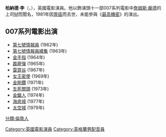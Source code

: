 {{unreferenced|time=2020-01-01}}
{{noteTA
|G1=James Bond
|G2=Show
|G3=Movie
}}
{{Infobox entertainer
| name                    = 柏納德·李
| type                      = 男演员
| image                   = 
| caption                 = 
| birthname               = 
| birthdate               = 1908年1月10日
| birthplace              = {{flag|英國}}[[倫敦|倫敦]]
| deathdate               = {{death date and age|1981|1|16|1908|1|10|}}
| deathplace              = {{flag|英國}}[[倫敦|倫敦]]
| othername  = 
| occupation    = 
| yearsactive      = 
| spouse      = Gladys Merredew
| children      = 
| parents    = 
| website  = 
| imdb =
| awards  = 
}}
'''柏納德·李'''（{{lang-en|'''Bernard Lee'''}}，{{bd|1908年|1月10日|1981年|1月16日}}），英國電影演員。他以飾演頭十一部007系列電影中[[詹姆斯·龐德|詹姆斯·龐德]]的上司[[M_(詹姆斯·龐德)|M]]而聞名，1981年因[[胃癌|胃癌]]而去世，未能參與《[[最高機密_(電影)|最高機密]]》的演出。

==007系列電影出演==
* [[第七號情報員|第七號情報員]] (1962年)
* [[第七號情報員續集|第七號情報員續集]] (1963年)
* [[金手指|金手指]] (1964年)
* [[霹靂彈|霹靂彈]] (1965年)
* [[雷霆谷|雷霆谷]] (1967年)
* [[女王密使|女王密使]] (1969年)
* [[金剛鑽|金剛鑽]] (1971年)
* [[生死關頭|生死關頭]] (1973年)
* [[金鎗人|金鎗人]] (1974年)
* [[海底城|海底城]] (1977年)
* [[太空城|太空城]] (1979年)

{{前後任|width=60%|無|[[勞勃·布朗|勞勃·布朗]]|在007飾演''M''的演員|<small>1962-1981</small>}}

{{uk-bio-stub}}
{{actor-stub}}
{{Authority control}}
{{DEFAULTSORT:Lee, Bernard}}
[[Category:英國電影演員|Category:英國電影演員]]
[[分類:倫敦人|分類:倫敦人]]
[[Category:英格蘭男配音員|Category:英格蘭男配音員]]